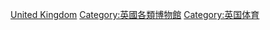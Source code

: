 [[Category:各国体育博物馆|United Kingdom]]
[[Category:英國各類博物館|Category:英國各類博物館]]
[[Category:英国体育|Category:英国体育]]